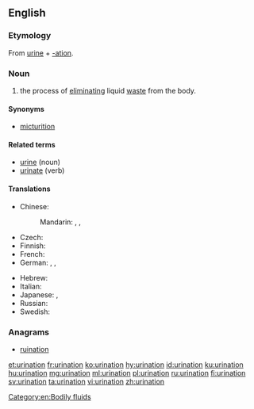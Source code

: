 ==English==
{{wikipedia}}

===Etymology===
From [[urine]] + [[-ation]].

===Noun===
{{en-noun}}

# the process of [[eliminating]] liquid [[waste]] from the body.

====Synonyms====
* [[micturition]]

====Related terms====
* [[urine]] (noun)
* [[urinate]] (verb)

====Translations====
{{trans-top|the process of eliminating liquid waste from the body}}
* Chinese:
*: Mandarin: {{t+|cmn|排尿|tr=páiniào|sc=Hani}}, {{t+|cmn|撒尿|tr=sāniào|sc=Hani}}, {{t+|cmn|泌尿|tr=mìniào|sc=Hani}}
* Czech: {{t|cs|močení|n}}
* Finnish: {{t|fi|virtsaaminen}}
* French: {{t+|fr|miction|f}}
* German: {{t+|de|Miktion|f}}, {{t|de|Urinieren|n}}, {{t|de|Harnlassen|n}}
{{trans-mid}}
* Hebrew: {{t+|he|השתנה|f|tr=ha'shta'na|sc=Hebr}}
* Italian: {{t+|it|minzione|f}}
* Japanese: {{t|ja|排尿|tr=はいにょう, hainyō|sc=Jpan}}, {{t|ja|放尿|tr=ほうにょう, hōnyō|sc=Jpan}}
* Russian: {{t+|ru|мочеиспускание|n|tr=močeispuskánije|sc=Cyrl}}
* Swedish: {{t|sv|urinering|c}}
{{trans-bottom}}

===Anagrams===
* [[ruination]]

[[Category:en:Bodily fluids]]

[[et:urination]]
[[fr:urination]]
[[ko:urination]]
[[hy:urination]]
[[id:urination]]
[[ku:urination]]
[[hu:urination]]
[[mg:urination]]
[[ml:urination]]
[[pl:urination]]
[[ru:urination]]
[[fi:urination]]
[[sv:urination]]
[[ta:urination]]
[[vi:urination]]
[[zh:urination]]